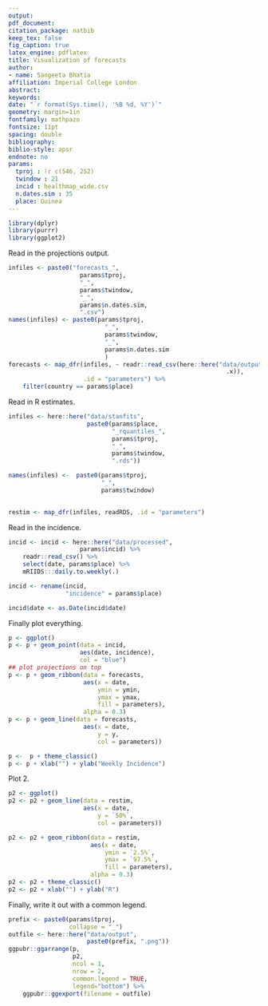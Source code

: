 ```yaml
---
output: 
pdf_document:
citation_package: natbib
keep_tex: false
fig_caption: true
latex_engine: pdflatex
title: Visualization of forecasts
author:
- name: Sangeeta Bhatia
affiliation: Imperial College London
abstract: 
keywords: 
date: "`r format(Sys.time(), '%B %d, %Y')`"
geometry: margin=1in
fontfamily: mathpazo
fontsize: 11pt
spacing: double
bibliography: 
biblio-style: apsr
endnote: no
params:
  tproj : !r c(546, 252)
  twindow : 21
  incid : healthmap_wide.csv
  n.dates.sim : 35
  place: Guinea
---
```


```r
library(dplyr)
library(purrr)
library(ggplot2)
```
Read in the projections output.

```r
infiles <- paste0("forecasts_",
                    params$tproj,
                    "_",
                    params$twindow,
                    "_",
                    params$n.dates.sim,
                    ".csv")
names(infiles) <- paste0(params$tproj,
                           "_",
                           params$twindow,
                           "_",
                           params$n.dates.sim
                           )
forecasts <- map_dfr(infiles, ~ readr::read_csv(here::here("data/output",
                                                             .x)),
                     .id = "parameters") %>%
    filter(country == params$place)


```

Read in R estimates.

```r

infiles <- here::here("data/stanfits",
                      paste0(params$place,
                             "_rquantiles_",
                             params$tproj,
                             "_",
                             params$twindow,
                             ".rds"))

names(infiles) <-  paste0(params$tproj,
                          "_",
                          params$twindow)
                          

restim <- map_dfr(infiles, readRDS, .id = "parameters")
```

Read in the incidence.

```r
incid <- incid <- here::here("data/processed",
                    params$incid) %>%
    readr::read_csv() %>%
    select(date, params$place) %>%
    mRIIDS:::daily.to.weekly(.)

incid <- rename(incid,
                "incidence" = params$place)

incid$date <- as.Date(incid$date)
```

Finally plot everything.

```r
p <- ggplot()
p <- p + geom_point(data = incid,
                    aes(date, incidence),
                    col = "blue")
## plot projections on top
p <- p + geom_ribbon(data = forecasts,
                     aes(x = date,
                         ymin = ymin,
                         ymax = ymax,
                         fill = parameters),
                     alpha = 0.3)
p <- p + geom_line(data = forecasts,
                     aes(x = date,
                         y = y,
                         col = parameters))

p <-  p + theme_classic()
p <- p + xlab("") + ylab("Weekly Incidence")

```

Plot 2. 

```r
p2 <- ggplot()
p2 <- p2 + geom_line(data = restim,
                     aes(x = date,
                         y = `50%`,
                         col = parameters))

p2 <- p2 + geom_ribbon(data = restim,
                       aes(x = date,
                           ymin = `2.5%`,
                           ymax = `97.5%`,
                           fill = parameters),
                       alpha = 0.3)
p2 <- p2 + theme_classic()
p2 <- p2 + xlab("") + ylab("R")
```

Finally, write it out with a common legend.

```r
prefix <- paste0(params$tproj,
                 collapse = "_")
outfile <- here::here("data/output",
                      paste0(prefix, ".png"))
ggpubr::ggarrange(p,
                  p2,
                  ncol = 1,
                  nrow = 2,
                  common.legend = TRUE,
                  legend="bottom") %>%
    ggpubr::ggexport(filename = outfile)
```
